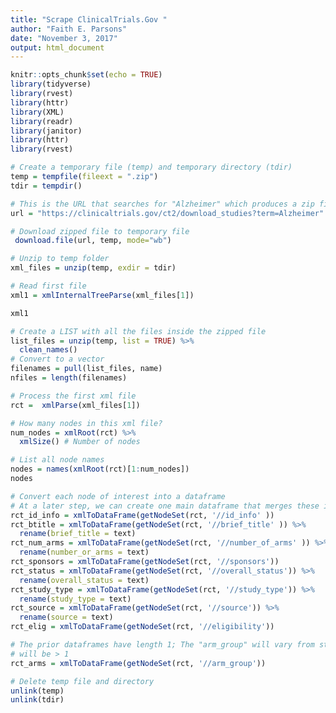 ```yaml
---
title: "Scrape ClinicalTrials.Gov "
author: "Faith E. Parsons"
date: "November 3, 2017"
output: html_document
---
```


```r
knitr::opts_chunk$set(echo = TRUE)
library(tidyverse)
library(rvest)
library(httr)
library(XML)
library(readr)
library(janitor)
library(httr)
library(rvest)

```

```r
# Create a temporary file (temp) and temporary directory (tdir)
temp = tempfile(fileext = ".zip")
tdir = tempdir()

# This is the URL that searches for "Alzheimer" which produces a zip file
url = "https://clinicaltrials.gov/ct2/download_studies?term=Alzheimer"

# Download zipped file to temporary file
 download.file(url, temp, mode="wb")

# Unzip to temp folder
xml_files = unzip(temp, exdir = tdir)

# Read first file
xml1 = xmlInternalTreeParse(xml_files[1])

xml1

# Create a LIST with all the files inside the zipped file
list_files = unzip(temp, list = TRUE) %>%
  clean_names()
# Convert to a vector
filenames = pull(list_files, name)
nfiles = length(filenames)

# Process the first xml file
rct =  xmlParse(xml_files[1])

# How many nodes in this xml file?
num_nodes = xmlRoot(rct) %>%
  xmlSize() # Number of nodes

# List all node names
nodes = names(xmlRoot(rct)[1:num_nodes])
nodes

# Convert each node of interest into a dataframe
# At a later step, we can create one main dataframe that merges these individual data frames, organized by rct_id
rct_id_info = xmlToDataFrame(getNodeSet(rct, '//id_info' )) 
rct_btitle = xmlToDataFrame(getNodeSet(rct, '//brief_title' )) %>%
  rename(brief_title = text)
rct_num_arms = xmlToDataFrame(getNodeSet(rct, '//number_of_arms' )) %>%
  rename(number_or_arms = text)
rct_sponsors = xmlToDataFrame(getNodeSet(rct, '//sponsors')) 
rct_status = xmlToDataFrame(getNodeSet(rct, '//overall_status')) %>%
  rename(overall_status = text)
rct_study_type = xmlToDataFrame(getNodeSet(rct, '//study_type')) %>%
  rename(study_type = text)
rct_source = xmlToDataFrame(getNodeSet(rct, '//source')) %>%
  rename(source = text)
rct_elig = xmlToDataFrame(getNodeSet(rct, '//eligibility'))

# The prior dataframes have length 1; The "arm_group" will vary from study to study, most   
# will be > 1
rct_arms = xmlToDataFrame(getNodeSet(rct, '//arm_group'))

# Delete temp file and directory
unlink(temp)
unlink(tdir)

```


